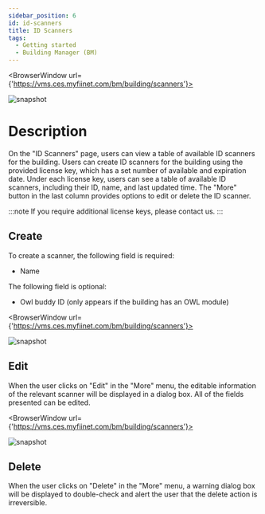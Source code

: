 ---
sidebar_position: 6
id: id-scanners
title: ID Scanners
tags:
  - Getting started
  - Building Manager (BM)
---


<BrowserWindow url={'https://vms.ces.myfiinet.com/bm/building/scanners'}>

![snapshot](../../assets/bm/bm-id-scanners-zh-hant.png)

</BrowserWindow>

# Description

On the "ID Scanners" page, users can view a table of available ID scanners for the building. Users can create ID scanners for the building using the provided license key, which has a set number of available and expiration date. Under each license key, users can see a table of available ID scanners, including their ID, name, and last updated time. The "More" button in the last column provides options to edit or delete the ID scanner.

:::note
If you require additional license keys, please contact us.
:::

## Create

To create a scanner, the following field is required:

- Name

The following field is optional:

- Owl buddy ID (only appears if the building has an OWL module)

<BrowserWindow url={'https://vms.ces.myfiinet.com/bm/building/scanners'}>

![snapshot](/assets/bm/bm-create-id-scanner-zh-hant.png)

</BrowserWindow>

## Edit

When the user clicks on "Edit" in the "More" menu, the editable information of the relevant scanner will be displayed in a dialog box. All of the fields presented can be edited.

<BrowserWindow url={'https://vms.ces.myfiinet.com/bm/building/scanners'}>

![snapshot](/assets/bm/bm-edit-id-scanner-zh-hant.png)

</BrowserWindow>

## Delete

When the user clicks on "Delete" in the "More" menu, a warning dialog box will be displayed to double-check and alert the user that the delete action is irreversible.

